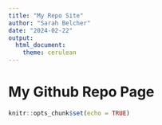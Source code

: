 ```yaml
---
title: "My Repo Site"
author: "Sarah Belcher"
date: "2024-02-22"
output:
  html_document:
    theme: cerulean
---
```


# My Github Repo Page
```r
knitr::opts_chunk$set(echo = TRUE)
```



